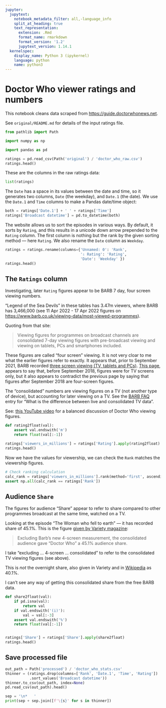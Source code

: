```yaml
---
jupyter:
  jupytext:
    notebook_metadata_filter: all,-language_info
    split_at_heading: true
    text_representation:
      extension: .Rmd
      format_name: rmarkdown
      format_version: '1.2'
      jupytext_version: 1.14.1
  kernelspec:
    display_name: Python 3 (ipykernel)
    language: python
    name: python3
---
```


# Doctor Who viewer ratings and numbers

This notebook cleans data scraped from <https://guide.doctorwhonews.net>.

See `original/README.md` for details of the input ratings file.

```python
from pathlib import Path

import numpy as np

import pandas as pd

ratings = pd.read_csv(Path('original') / 'doctor_who_raw.csv')
ratings.head()
```

These are the columns in the raw ratings data:

```python
list(ratings)
```

The `Date` has a space in its values between the date and time, so it generates
two columns, `Date` (the weekday), and `Date.1` (the date).  We use the
`Date.1` and `Time` columns to make a Pandas date/time object:

```python
both = ratings['Date.1'] + ' ' + ratings['Time']
ratings['Broadcast datetime'] = pd.to_datetime(both)
```

The website allows us to sort the episodes in various ways.  By default, it
sorts by `Rating`, and this results in a unicode down arrow prepended to the
`Rating` column.  The first column is nothing but the rank by the given sorting
method — here `Rating`.  We also rename the `Date` column as `Weekday`.

```python
ratings = ratings.rename(columns={'Unnamed: 0': 'Rank',
                                  '⇩ Rating': 'Rating',
                                  'Date': 'Weekday' })
ratings.head()
```

## The `Ratings` column

Investigating, later `Rating` figures appear to be BARB 7 day, four screen
viewing numbers.

"Legend of the Sea Devils" in these tables has 3.47m viewers, where BARB has
3,466,000 (see 11 Apr 2022 - 17 Apr 2022 figures on
<https://www.barb.co.uk/viewing-data/most-viewed-programmes>).

Quoting from that site:

> Viewing figures for programmes on broadcast channels are consolidated 7-day
> viewing figures with pre-broadcast viewing and viewing on tablets, PCs and
> smartphones included.

These figures are called "four screen" viewing.  It is not very cloar to me
what the earlier figures refer to exactly.  It appears that, prior to September
2021, BARB recorded [three screen viewing (TV, tablets and
PCs)](https://www.barb.co.uk/news/dovetail-fusion-now-includes-smartphone-data).
[This
page](https://www.barb.co.uk/news/barb-launches-multiple-screen-audience-reporting/),
appears to say that, before September 2018, figures were for TV screens only,
but it also appears to contradict the previous page by saying that figures
after September 2018 are four-screen figures.

The "consolidated" numbers are viewing figures on a TV (not another type of
device), but accounting for later viewing on a TV.  See the [BARB
FAQ](https://www.barb.co.uk/frequently-asked-questions) entry for "What is the
difference between live and consolidated TV data".

See: [this YouTube video](https://www.youtube.com/watch?v=66eBGKicCnA) for a
balanced discussion of Doctor Who viewing figures.

```python
def rating2float(val):
    assert val.endswith('m')
    return float(val[:-1])

ratings['viewers_in_millions'] = ratings['Rating'].apply(rating2float)
ratings.head()
```

Now we have the values for viewership, we can check the `Rank` matches the
viewership figures.

```python
# Check ranking calculation
calc_rank = ratings['viewers_in_millions'].rank(method='first', ascending=False)
assert np.all(calc_rank == ratings['Rank'])
```

## Audience `Share`

The figures for audience "Share" appear to refer to share compared to other
programmes broadcast at the same time, watched on a TV.

Looking at the episode "The Woman who fell to earth" — it has recorded share of
45.1%.  This is the figure [given by Variety
magazine](https://variety.com/2018/tv/news/doctor-who-jodie-whittaker-debut-most-watched-uk-1202982665):

> Excluding Barb’s new 4-screen measurement, the consolidated audience gave
> “Doctor Who” a 45.1% audience share.

I take "excluding ... 4-screen ... consolidated" to refer to the consolidated
TV viewing figures (see above).

This is _not_ the overnight share, also given in Variety and in
[Wikipedia](https://en.wikipedia.org/wiki/The_Woman_Who_Fell_to_Earth) as
40.1%.

I can't see any way of getting this consolidated share from the free BARB data.


```python
def share2float(val):
    if pd.isna(val):
        return val
    if val.endswith('(i)'):
        val = val[:-3]
    assert val.endswith('%')
    return float(val[:-1])


ratings['Share'] = ratings['Share'].apply(share2float)
ratings.head()
```

## Save processed file

```python
out_path = Path('processed') / 'doctor_who_stats.csv'
thinner = (ratings.drop(columns=['Rank', 'Date.1', 'Time', 'Rating'])
           .sort_values('Broadcast datetime'))
thinner.to_csv(out_path, index=None)
pd.read_csv(out_path).head()
```

```python
sep = '\n*   '
print(sep + sep.join([f'\{s}' for s in thinner])
```

```python

```
